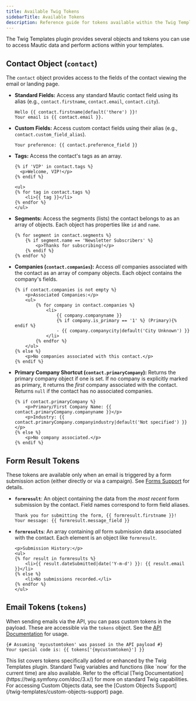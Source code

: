 ```yaml
---
title: Available Twig Tokens
sidebarTitle: Available Tokens
description: Reference guide for tokens available within the Twig Templates plugin for Mautic.
---
```


The Twig Templates plugin provides several objects and tokens you can use to access Mautic data and perform actions within your templates.

## Contact Object (`contact`)

The `contact` object provides access to the fields of the contact viewing the email or landing page.

*   **Standard Fields:** Access any standard Mautic contact field using its alias (e.g., `contact.firstname`, `contact.email`, `contact.city`).
    ```twig
    Hello {{ contact.firstname|default('there') }}!
    Your email is {{ contact.email }}.
    ```
*   **Custom Fields:** Access custom contact fields using their alias (e.g., `contact.custom_field_alias`).
    ```twig
    Your preference: {{ contact.preference_field }}
    ```
*   **Tags:** Access the contact's tags as an array.
    ```twig
    {% if 'VIP' in contact.tags %}
      <p>Welcome, VIP!</p>
    {% endif %}

    <ul>
    {% for tag in contact.tags %}
        <li>{{ tag }}</li>
    {% endfor %}
    </ul>
    ```
*   **Segments:** Access the segments (lists) the contact belongs to as an array of objects. Each object has properties like `id` and `name`.
    ```twig
    {% for segment in contact.segments %}
        {% if segment.name == 'Newsletter Subscribers' %}
            <p>Thanks for subscribing!</p>
        {% endif %}
    {% endfor %}
    ```
*   **Companies (`contact.companies`):** Access *all* companies associated with the contact as an array of company objects. Each object contains the company's fields.
    ```twig
    {% if contact.companies is not empty %}
        <p>Associated Companies:</p>
        <ul>
            {% for company in contact.companies %}
                <li>
                    {{ company.companyname }}
                    {% if company.is_primary == '1' %} (Primary){% endif %}
                    - {{ company.companycity|default('City Unknown') }}
                </li>
            {% endfor %}
        </ul>
    {% else %}
        <p>No companies associated with this contact.</p>
    {% endif %}
    ```
*   **Primary Company Shortcut (`contact.primaryCompany`):** Returns the primary company object if one is set. If no company is explicitly marked as primary, it returns the *first* company associated with the contact. Returns `null` if the contact has no associated companies.
    ```twig
    {% if contact.primaryCompany %}
        <p>Primary/First Company Name: {{ contact.primaryCompany.companyname }}</p>
        <p>Industry: {{ contact.primaryCompany.companyindustry|default('Not specified') }}</p>
    {% else %}
        <p>No company associated.</p>
    {% endif %}
    ```

## Form Result Tokens

These tokens are available only when an email is triggered by a form submission action (either directly or via a campaign). See [Forms Support](/twig-templates/forms-support) for details.

*   **`formresult`**: An object containing the data from the *most recent* form submission by the contact. Field names correspond to form field aliases.
    ```twig
    Thank you for submitting the form, {{ formresult.firstname }}!
    Your message: {{ formresult.message_field }}
    ```
*   **`formresults`**: An array containing *all* form submission data associated with the contact. Each element is an object like `formresult`.
    ```twig
    <p>Submission History:</p>
    <ul>
    {% for result in formresults %}
        <li>{{ result.dateSubmitted|date('Y-m-d') }}: {{ result.email }}</li>
    {% else %}
        <li>No submissions recorded.</li>
    {% endfor %}
    </ul>
    ```

## Email Tokens (`tokens`)

When sending emails via the API, you can pass custom tokens in the payload. These are accessible via the `tokens` object. See the [API Documentation](/twig-templates/api) for usage.

```twig
{# Assuming 'mycustomtoken' was passed in the API payload #}
Your special code is: {{ tokens['{mycustomtoken}'] }}
```

<Note>
  This list covers tokens specifically added or enhanced by the Twig Templates plugin. Standard Twig variables and functions (like `now` for the current time) are also available. Refer to the official [Twig Documentation](https://twig.symfony.com/doc/3.x/) for more on standard Twig capabilities. For accessing Custom Objects data, see the [Custom Objects Support](/twig-templates/custom-objects-support) page.
</Note>
